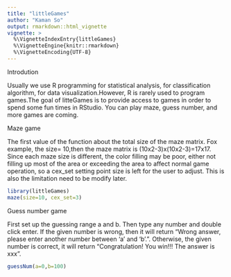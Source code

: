 ---
title: "littleGames"
author: "Kaman So"
output: rmarkdown::html_vignette
vignette: >
  %\VignetteIndexEntry{littleGames}
  %\VignetteEngine{knitr::rmarkdown}
  %\VignetteEncoding{UTF-8}
---
Introdution

Usually we use R programming for statistical analysis, for classification algorithm, for data visualization.However, R is rarely used to program games.The goal of litteGames is to provide access to games in order to spend some fun times in RStudio. You can play maze, guess number, and more games are coming. 


Maze game

The first value of the function about the total size of the maze matrix. Fox example, the size= 10,then the maze matrix is (10x2-3)x(10x2-3)=17x17. Since each maze size is different, the color filling may be poor, either not filling up most of the area or exceeding the area to affect normal game operation, so a cex_set setting point size is left for the user to adjust. This is also the limitation need to be modify later.

```{r setup}
library(littleGames)
maze(size=10, cex_set=3)

```


Guess number game 

First set up the guessing range a and b. Then type any number and double click enter. If the given number is wrong, then it will return "Wrong answer, please enter another number between 'a' and 'b'.". Otherwise, the given number is correct, it will return "Congratulation! You win!!! The answer is xxx".

```{r}
guessNum(a=0,b=100)
```


